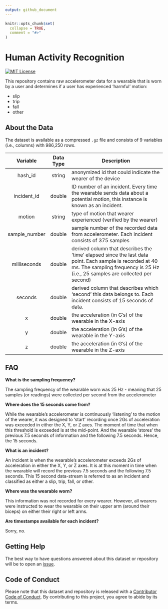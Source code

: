 ```yaml
---
output: github_document
---
```


<!-- README.md is generated from README.Rmd. Please edit that file -->

```r
knitr::opts_chunk$set(
  collapse = TRUE,
  comment = "#>"
)
```

# Human Activity Recognition

<!-- badges: start -->
[![MIT License](https://img.shields.io/apm/l/atomic-design-ui.svg?)](https://github.com/tterb/atomic-design-ui/blob/master/LICENSEs)
<!-- badges: end -->

This repository contains raw accelerometer data for a wearable that is worn by a user and determines if a user has experienced 'harmful' motion:

- slip
- trip
- fall
- other

## About the Data

The dataset is available as a compressed `.gz` file and consists of 9 variables (i.e., columns) with 986,250 rows.

|    Variable   | Data Type |                                                                                        Description                                                                                        |
|:-------------:|:---------:|-----------------------------------------------------------------------------------------------------------------------------------------------------------------------------------------|
|    hash_id    |   string  | anonymized id that could indicate the wearer of the device                                                                                                                                |
|  incident_id  |   double  | ID number of an incident. Every time the wearable sends data about a potential motion, this instance is known as an incident.                                                             |
|     motion    |   string  | type of motion that wearer experienced (verified by the wearer)                                                                                                                           |
| sample_number |   double  | sample number of the recorded data from accelerometer. Each incident consists of 375 samples                                                                                              |
|  milliseconds |   double  | derived column that describes the 'time' elapsed since the last data point. Each sample is recorded at 40 ms. The sampling frequency is 25 Hz (i.e., 25 samples are collected per second) |
|    seconds    |   double  | derived column that describes which 'second' this data belongs to. Each incident consists of 15 seconds of data.                                                                          |
|       x       |   double  | the acceleration (in G's) of the wearable in the X-axis                                                                                                                                   |
|       y       |   double  | the acceleration (in G's) of the wearable in the Y-axis                                                                                                                                   |
|       z       |   double  | the acceleration (in G's) of the wearable in the Z-axis                                                                                                                                   |

## FAQ

**What is the sampling frequency?**

The sampling frequency of the wearable worn was 25 Hz - meaning that 25 samples (or readings) were collected per second from the accelerometer

**Where does the 15 seconds come from?**

While the wearable's accelerometer is continuously 'listening' to the motion of the wearer, it was designed to 'start' recording once 2Gs of acceleration was exceeded in either the X, Y, or Z axes. The moment of time that when this threshold is exceeded is at the mid-point. And the wearable 'stores' the previous 7.5 seconds of information and the following 7.5 seconds. Hence, the 15 seconds.

**What is an incident?**

An incident is when the wearable's accelerometer exceeds 2Gs of acceleration in either the X, Y, or Z axes. It is at this moment in time when the wearable will record the previous 7.5 seconds and the following 7.5 seconds. This 15 second data-stream is referred to as an incident and classified as either a slip, trip, fall, or other.

**Where was the wearable worn?**

This information was not recorded for every wearer. However, all wearers were instructed to wear the wearable on their upper arm (around their biceps) on either their right or left arms.

**Are timestamps available for each incident?**

Sorry, no.

## Getting Help

The best way to have questions answered about this dataset or repository will be to open an [issue](https://github.com/nikdata/human-activity-recognition/issues).

## Code of Conduct

Please note that this dataset and repository is released with a [Contributor Code of Conduct](https://github.com/nikdata/human-activity-recognition/blob/main/CODE_OF_CONDUCT.md). By contributing to this project, you agree to abide by its terms.

